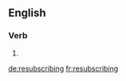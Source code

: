 ==English==

===Verb===
{{head|en|present participle}}

# {{present participle of|resubscribe|lang=en}}

[[de:resubscribing]]
[[fr:resubscribing]]